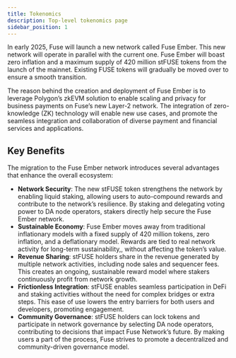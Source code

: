 ```yaml
---
title: Tokenomics
description: Top-level tokenomics page
sidebar_position: 1
---
```


In early 2025, Fuse will launch a new network called Fuse Ember. This new network will operate in parallel with the current one. Fuse Ember will boast zero inflation and a maximum supply of 420 million stFUSE tokens from the launch of the mainnet. Existing FUSE tokens will gradually be moved over to ensure a smooth transition.

The reason behind the creation and deployment of Fuse Ember is to leverage Polygon’s zkEVM solution to enable scaling and privacy for business payments on Fuse’s new Layer-2 network. The integration of zero-knowledge (ZK) technology will enable new use cases, and promote the seamless integration and collaboration of diverse payment and financial services and applications. 

## Key Benefits

The migration to the Fuse Ember network introduces several advantages that enhance the overall ecosystem:

* **Network Security**: The new stFUSE token strengthens the network by enabling liquid staking, allowing users to auto-compound rewards and contribute to the network’s resilience. By staking and delegating voting power to DA node operators, stakers directly help secure the Fuse Ember network.
* **Sustainable Economy**: Fuse Ember moves away from traditional inflationary models with a fixed supply of 420 million tokens, zero inflation, and a deflationary model. Rewards are tied to real network activity for long-term sustainability,, without affecting the token’s value.
* **Revenue Sharing**: stFUSE holders share in the revenue generated by multiple network activities, including node sales and sequencer fees. This creates an ongoing, sustainable reward model where stakers continuously profit from network growth.
* **Frictionless Integration**: stFUSE enables seamless participation in DeFi and staking activities without the need for complex bridges or extra steps. This ease of use lowers the entry barriers for both users and developers, promoting engagement.
* **Community Governance**: stFUSE holders can lock tokens and participate in network governance by selecting DA node operators, contributing to decisions that impact Fuse Network’s future. By making users a part of the process, Fuse strives to promote a decentralized and community-driven governance model.
